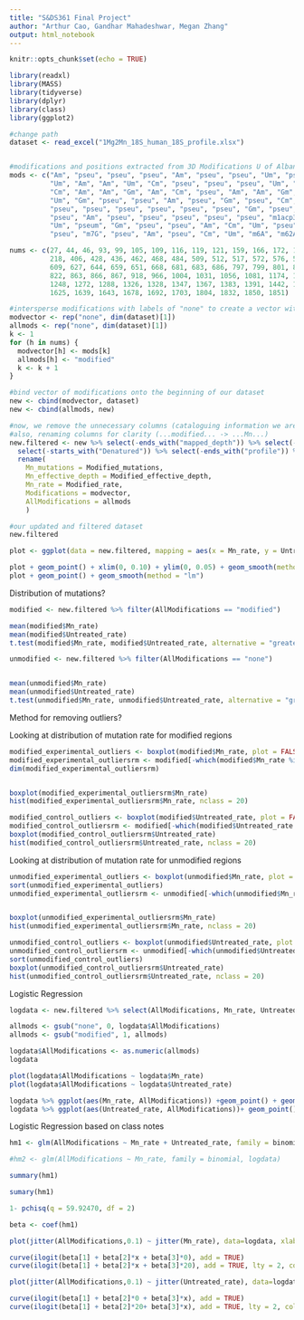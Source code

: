 ```yaml
---
title: "S&DS361 Final Project"
author: "Arthur Cao, Gandhar Mahadeshwar, Megan Zhang"
output: html_notebook
---
```


```r
knitr::opts_chunk$set(echo = TRUE)
```

```r
library(readxl)
library(MASS)
library(tidyverse)
library(dplyr)
library(class)
library(ggplot2)
```

```r
#change path
dataset <- read_excel("1Mg2Mn_18S_human_18S_profile.xlsx")


#modifications and positions extracted from 3D Modifications U of Albany database
mods <- c("Am", "pseu", "pseu", "pseu", "Am", "pseu", "pseu", "Um", "pseu", 
          "Um", "Am", "Am", "Um", "Cm", "pseu", "pseu", "pseu", "Um", "Gm", 
          "Cm", "Am", "Am", "Gm", "Am", "Cm", "pseu", "Am", "Am", "Gm", "pseu",
          "Um", "Gm", "pseu", "pseu", "Am", "pseu", "Gm", "pseu", "Cm", "Um", 
          "pseu", "pseu", "pseu", "pseu", "pseu", "pseu", "Gm", "pseu", "pseu", 
          "pseu", "Am", "pseu", "pseu", "pseu", "pseu", "pseu", "m1acp3Y", "Cm", 
          "Um", "pseum", "Gm", "pseu", "pseu", "Am", "Cm", "Um", "pseu", "Gm", 
          "pseu", "m7G", "pseu", "Am", "pseu", "Cm", "Um", "m6A", "m62A", "m62A")

nums <- c(27, 44, 46, 93, 99, 105, 109, 116, 119, 121, 159, 166, 172, 174, 210,
          218, 406, 428, 436, 462, 468, 484, 509, 512, 517, 572, 576, 590, 601, 
          609, 627, 644, 659, 651, 668, 681, 683, 686, 797, 799, 801, 814, 815,
          822, 863, 866, 867, 918, 966, 1004, 1031, 1056, 1081, 1174, 1238, 1244, 
          1248, 1272, 1288, 1326, 1328, 1347, 1367, 1383, 1391, 1442, 1445, 1490,
          1625, 1639, 1643, 1678, 1692, 1703, 1804, 1832, 1850, 1851)

#intersperse modifications with labels of "none" to create a vector with same size as dataset
modvector <- rep("none", dim(dataset)[1])
allmods <- rep("none", dim(dataset)[1])
k <- 1
for (h in nums) {
  modvector[h] <- mods[k]
  allmods[h] <- "modified"
  k <- k + 1
}

#bind vector of modifications onto the beginning of our dataset
new <- cbind(modvector, dataset)
new <- cbind(allmods, new)

#now, we remove the unnecessary columns (cataloguing information we are not going to use)
#also, renaming columns for clarity (...modified... -> ...Mn...)
new.filtered <- new %>% select(-ends_with("mapped_depth")) %>% select(-ends_with("read_depth")) %>% 
  select(-starts_with("Denatured")) %>% select(-ends_with("profile")) %>% select(-ends_with("err")) %>%
  rename(
    Mn_mutations = Modified_mutations,
    Mn_effective_depth = Modified_effective_depth,
    Mn_rate = Modified_rate,
    Modifications = modvector,
    AllModifications = allmods
    )

#our updated and filtered dataset
new.filtered

```




```r
plot <- ggplot(data = new.filtered, mapping = aes(x = Mn_rate, y = Untreated_rate, col = AllModifications)) 

plot + geom_point() + xlim(0, 0.10) + ylim(0, 0.05) + geom_smooth(method = "lm")
plot + geom_point() + geom_smooth(method = "lm")
```



Distribution of mutations?

```r
modified <- new.filtered %>% filter(AllModifications == "modified")

mean(modified$Mn_rate)
mean(modified$Untreated_rate)
t.test(modified$Mn_rate, modified$Untreated_rate, alternative = "greater")

unmodified <- new.filtered %>% filter(AllModifications == "none")


mean(unmodified$Mn_rate)
mean(unmodified$Untreated_rate)
t.test(unmodified$Mn_rate, unmodified$Untreated_rate, alternative = "greater")
```

Method for removing outliers?

Looking at distribution of mutation rate for modified regions
```r
modified_experimental_outliers <- boxplot(modified$Mn_rate, plot = FALSE)$out
modified_experimental_outliersrm <- modified[-which(modified$Mn_rate %in% modified_experimental_outliers),]
dim(modified_experimental_outliersrm)


boxplot(modified_experimental_outliersrm$Mn_rate)
hist(modified_experimental_outliersrm$Mn_rate, nclass = 20)

modified_control_outliers <- boxplot(modified$Untreated_rate, plot = FALSE)$out
modified_control_outliersrm <- modified[-which(modified$Untreated_rate %in% modified_control_outliers),]
boxplot(modified_control_outliersrm$Untreated_rate)
hist(modified_control_outliersrm$Untreated_rate, nclass = 20)
```



Looking at distribution of mutation rate for unmodified regions

```r
unmodified_experimental_outliers <- boxplot(unmodified$Mn_rate, plot = FALSE)$out
sort(unmodified_experimental_outliers)
unmodified_experimental_outliersrm <- unmodified[-which(unmodified$Mn_rate %in% unmodified_experimental_outliers),]


boxplot(unmodified_experimental_outliersrm$Mn_rate)
hist(unmodified_experimental_outliersrm$Mn_rate, nclass = 20)

unmodified_control_outliers <- boxplot(unmodified$Untreated_rate, plot = FALSE)$out
unmodified_control_outliersrm <- unmodified[-which(unmodified$Untreated_rate %in% unmodified_control_outliers),]
sort(unmodified_control_outliers)
boxplot(unmodified_control_outliersrm$Untreated_rate)
hist(unmodified_control_outliersrm$Untreated_rate, nclass = 20)
```


Logistic Regression

```r
logdata <- new.filtered %>% select(AllModifications, Mn_rate, Untreated_rate) %>%filter(Mn_rate < 0.015, Untreated_rate < 0.015) #filter(Mn_rate < 0.010022, Untreated_rate < 0.000855)

allmods <- gsub("none", 0, logdata$AllModifications)
allmods <- gsub("modified", 1, allmods)

logdata$AllModifications <- as.numeric(allmods)
logdata

plot(logdata$AllModifications ~ logdata$Mn_rate)
plot(logdata$AllModifications ~ logdata$Untreated_rate)
```

```r
logdata %>% ggplot(aes(Mn_rate, AllModifications)) +geom_point() + geom_smooth(method = "loess")
logdata %>% ggplot(aes(Untreated_rate, AllModifications))+ geom_point()  + geom_smooth(method = "loess")
```

Logistic Regression based on class notes

```r
hm1 <- glm(AllModifications ~ Mn_rate + Untreated_rate, family = binomial, logdata) 

#hm2 <- glm(AllModifications ~ Mn_rate, family = binomial, logdata) 

summary(hm1)

```

```r
sumary(hm1)
```

```r
1- pchisq(q = 59.92470, df = 2)

```

```r
beta <- coef(hm1)

plot(jitter(AllModifications,0.1) ~ jitter(Mn_rate), data=logdata, xlab="Mn_rate", ylab="Modified",pch=".")

curve(ilogit(beta[1] + beta[2]*x + beta[3]*0), add = TRUE)
curve(ilogit(beta[1] + beta[2]*x + beta[3]*20), add = TRUE, lty = 2, col = "red")
```

```r
plot(jitter(AllModifications,0.1) ~ jitter(Untreated_rate), data=logdata, xlab="Mn_rate", ylab="Modified",pch=".")

curve(ilogit(beta[1] + beta[2]*0 + beta[3]*x), add = TRUE)
curve(ilogit(beta[1] + beta[2]*20+ beta[3]*x), add = TRUE, lty = 2, col = "red")
```

